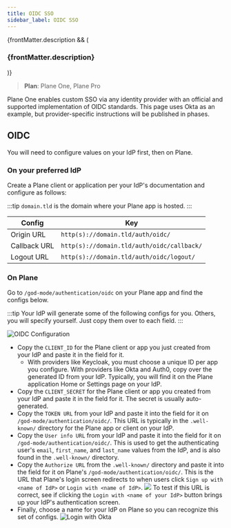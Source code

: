 ```yaml
---
title: OIDC SSO
sidebar_label: OIDC SSO
---
```


{frontMatter.description && (

<h3 className="description">{frontMatter.description}</h3>
)}

> **Plan**: Plane One, Plane Pro

Plane One enables custom SSO via any identity provider with an official and supported
implementation of OIDC standards. This page uses Okta as an example, but
provider-specific instructions will be published in phases.

## OIDC

You will need to configure values on your IdP first, then on Plane.

### On your preferred IdP

Create a Plane client or application per your IdP's documentation and configure as
follows:

:::tip
`domain.tld` is the domain where your Plane app is hosted.
:::

| **Config**   | **Key**                                    |
| ------------ | ------------------------------------------ |
| Origin URL   | `http(s)://domain.tld/auth/oidc/`          |
| Callback URL | `http(s)://domain.tld/auth/oidc/callback/` |
| Logout URL   | `http(s)://domain.tld/auth/oidc/logout/`   |

### On Plane

Go to `/god-mode/authentication/oidc` on your Plane app and find the configs below.

:::tip
Your IdP will generate some of the following configs for you. Others, you will specify
yourself. Just copy them over to each field.
:::

![OIDC Configuration](/images/custom-sso/oidc-config.png#center)

- Copy the `CLIENT_ID` for the Plane client or app you just created from your IdP and paste it in the field for it.
  - With providers like Keycloak, you must choose a unique ID per app you configure. With providers like Okta and Auth0, copy over the generated ID from your IdP. Typically, you will find it on the Plane application Home or Settings page on your IdP.
- Copy the `CLIENT_SECRET` for the Plane client or app you created from your IdP and paste it in the field for it. The secret is usually auto-generated.
- Copy the `TOKEN URL` from your IdP and paste it into the field for it on `/god-mode/authentication/oidc/`. This URL is typically in the `.well-known/` directory for the Plane app or client on your IdP.
- Copy the `User info URL` from your IdP and paste it into the field for it on `/god-mode/authentication/oidc/`. This is used to get the authenticating user's `email`, `first_name`, and `last_name` values from the IdP, and is also found in the `.well-known/` directory.
- Copy the `Authorize URL` from the `.well-known/` directory and paste it into the field for it on Plane's `/god-mode/authentication/oidc/`. This is the URL that Plane's login screen redirects to when users click `Sign up with <name of IdP>` or `Login with <name of IdP>`.
  ![](/images/custom-sso/plane-login.png#center)
  To test if this URL is correct, see if clicking the `Login with <name of your IdP>` button brings up your IdP's authentication screen.
- Finally, choose a name for your IdP on Plane so you can recognize this set of configs.
  ![Login with Okta](/images/custom-sso/okta-signin.webp#center)
